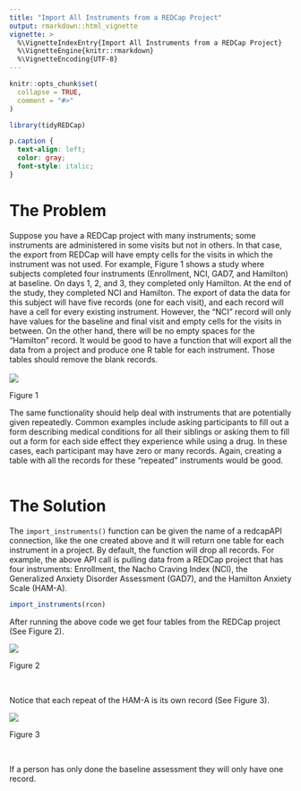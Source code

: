 ```yaml
---
title: "Import All Instruments from a REDCap Project"
output: rmarkdown::html_vignette
vignette: >
  %\VignetteIndexEntry{Import All Instruments from a REDCap Project}
  %\VignetteEngine{knitr::rmarkdown}
  %\VignetteEncoding{UTF-8}
---
```


```r
knitr::opts_chunk$set(
  collapse = TRUE,
  comment = "#>"
)
```

```r
library(tidyREDCap)
```

```css
p.caption {
  text-align: left;
  color: gray;
  font-style: italic;
}
```


# The Problem 
Suppose you have a REDCap project with many instruments; some instruments are administered in some visits but not in others. In that case, the export from REDCap will have empty cells for the visits in which the instrument was not used. For example, Figure 1 shows a study where subjects completed four instruments (Enrollment, NCI, GAD7, and Hamilton) at baseline. On days 1, 2, and 3, they completed only Hamilton. At the end of the study, they completed NCI and Hamilton. The export of data the data for this subject will have five records (one for each visit), and each record will have a cell for every existing instrument. However,  the “NCI” record will only have values for the baseline and final visit and empty cells for the visits in between. On the other hand, there will be no empty spaces for the “Hamilton” record. It would be good to have a function that will export all the data from a project and produce one R table for each instrument. Those tables should remove the blank records. 
\
\
![](./dashboard.jpg)
<p class=caption id="fig1">
Figure 1 </p>
The same functionality should help deal with instruments that are potentially given repeatedly. Common examples include asking participants to fill out a form describing medical conditions for all their siblings or asking them to fill out a form for each side effect they experience while using a drug. In these cases, each participant may have zero or many records. Again, creating a table with all the records for these “repeated” instruments would be good.
\
\

# The Solution

The `import_instruments()` function can be given the name of a redcapAPI connection, like the one created above and it will return one table for each instrument in a project.  By default, the function will drop all records. For example, the above API call is pulling data from a REDCap project that has four instruments: Enrollment, the Nacho Craving Index (NCI), the Generalized Anxiety Disorder Assessment (GAD7), and the Hamilton Anxiety Scale (HAM-A).



```r
import_instruments(rcon)
```

After running the above code we get four tables from the REDCap project (See Figure 2).
\

![](./global.jpg)
<p class=caption id="fig2">
Figure 2 </p>

\

Notice that each repeat of the HAM-A is its own record (See Figure 3).

![](./hama.jpg)
<p class=caption id="fig3">
Figure 3 </p>
\

If a person has only done the baseline assessment they will only have one record.

\
\